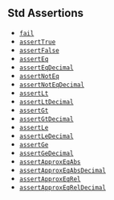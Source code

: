 ## Std Assertions

- [`fail`](/reference/forge-std/fail.mdx)
- [`assertTrue`](/reference/forge-std/assertTrue.mdx)
- [`assertFalse`](/reference/forge-std/assertFalse.mdx)
- [`assertEq`](/reference/forge-std/assertEq.mdx)
- [`assertEqDecimal`](/reference/forge-std/assertEqDecimal.mdx)
- [`assertNotEq`](/reference/forge-std/assertNotEq.mdx)
- [`assertNotEqDecimal`](/reference/forge-std/assertNotEqDecimal.mdx)
- [`assertLt`](/reference/forge-std/assertLt.mdx)
- [`assertLtDecimal`](/reference/forge-std/assertLtDecimal.mdx)
- [`assertGt`](/reference/forge-std/assertGt.mdx)
- [`assertGtDecimal`](/reference/forge-std/assertGtDecimal.mdx)
- [`assertLe`](/reference/forge-std/assertLe.mdx)
- [`assertLeDecimal`](/reference/forge-std/assertLeDecimal.mdx)
- [`assertGe`](/reference/forge-std/assertGe.mdx)
- [`assertGeDecimal`](/reference/forge-std/assertGeDecimal.mdx)
- [`assertApproxEqAbs`](/reference/forge-std/assertApproxEqAbs.mdx)
- [`assertApproxEqAbsDecimal`](/reference/forge-std/assertApproxEqAbsDecimal.mdx)
- [`assertApproxEqRel`](/reference/forge-std/assertApproxEqRel.mdx)
- [`assertApproxEqRelDecimal`](/reference/forge-std/assertApproxEqRelDecimal.mdx)
